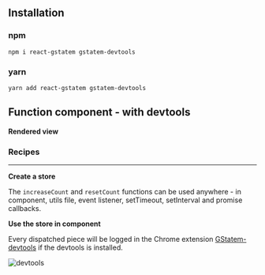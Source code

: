 



<Meta
	title="React/Function component/With devtools"
	parameters={defaultDocParams()}
/>

## Installation

### npm

```shell
npm i react-gstatem gstatem-devtools
```

### yarn

```shell
yarn add react-gstatem gstatem-devtools
```

## Function component - with devtools

**Rendered view**

<Canvas className="custom-docs-story">
	<FCWithDevTools />
</Canvas>

### Recipes

---

**Create a store**

The `increaseCount` and `resetCount` functions can be used anywhere - in component, utils file, event listener, setTimeout, setInterval and promise callbacks.

<CodeView
	componentName="FCStoreWithDevTools"
	jsContent={StateJsContent}
	tsContent={StateTsContent}
/>

**Use the store in component**

<CodeView
	componentName="FCWithDevTools"
	jsContent={WithDevToolsJsContent}
	tsContent={WithDevToolsTsContent}
/>

Every dispatched piece will be logged in the Chrome extension [GStatem-devtools](https://chrome.google.com/webstore/detail/gstatem-devtools/djohekcenmdagbolgaiiphdnmhgmpllk) if the devtools is installed.

<img className="image-border" src={DevToolsImage} alt="devtools" />
